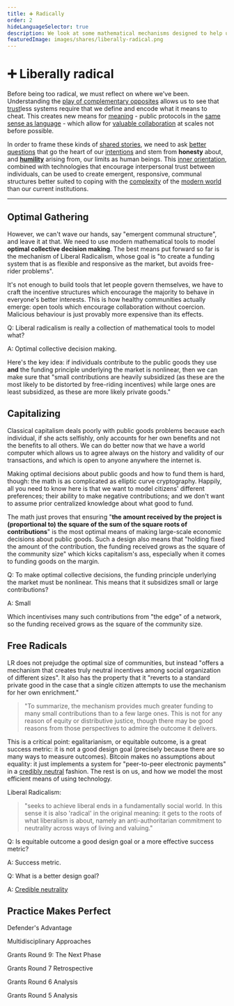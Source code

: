 ```yaml
---
title: ➕ Radically
order: 2
hideLanguageSelector: true
description: We look at some mathematical mechanisms designed to help us collective decide what to fund in the most optimal way so that we may more sustainably govern ourselves.
featuredImage: images/shares/liberally-radical.png
---
```


# ➕ Liberally radical

Before being too radical, we must reflect on where we've been. Understanding 
the [play of complementary opposites](/learn/module-0/play-of-pattern/) allows us to see 
that [trust](/learn/module-0/trust/)less systems require that we define and encode what it means 
to cheat. This creates new means for [meaning](/learn/module-1/meaning/) - public protocols in 
the [same sense as language](/learn/module-2/money-speech/) - which allow 
for [valuable collaboration](/learn/module-1/value/) at scales not before possible.

In order to frame these kinds of [shared stories](/learn/module-0/conversation/), we need to 
ask [better questions](/learn/module-2/better-questions/) that go the heart of 
our [intentions](/learn/module-3/intention/) and stem from **honesty** about,
and [**humility**](/learn/module-3/humility/) arising from, our limits as human beings. 
This [inner orientation](/learn/module-0/purpose/), combined with technologies that encourage 
interpersonal trust between individuals, can be used to create emergent, responsive, 
communal structures better suited to coping with the [complexity](/learn/module-2/engineering/) 
of the [modern world](/learn/module-3/time/) than our current institutions.

---

## Optimal Gathering

However, we can't wave our hands, say "emergent communal structure", and leave it at that. We 
need to use modern mathematical tools to model **optimal collective decision making**. The best 
means put forward so far is the mechanism of <Link to="https://gitcoin.co/blog/experiments-with-liberal-radicalism/" >Liberal Radicalism</Link>, whose goal is "to create a funding system that is as flexible and responsive as the market, but avoids free-rider problems".

It's not enough to build tools that let people govern themselves, we have to craft the 
incentive structures which encourage the majority to behave in everyone's better interests. 
This is how healthy communities actually emerge: open tools which encourage collaboration 
without coercion. Malicious behaviour is just provably more expensive than its effects.

<Flash>

<Card>

Q: Liberal radicalism is really a collection of mathematical tools to model what?

A: Optimal collective decision making.

</Card>

</Flash>

Here's the key idea: if individuals contribute to the public goods they use **and** the funding 
principle underlying the market is nonlinear, then we can make sure that "small contributions 
are heavily subsidized (as these are the most likely to be distorted by free-riding incentives) 
while large ones are least subsidized, as these are more likely private goods."

## Capitalizing

Classical capitalism deals poorly with public goods problems because each individual, if she 
acts selfishly, only accounts for her own benefits and not the benefits to all others. We can do 
better now that we have a world computer which allows us to agree always on the history and 
validity of our transactions, and which is open to anyone anywhere the internet is.

Making optimal decisions about public goods and how to fund them is hard, 
though: <Link to="https://papers.ssrn.com/sol3/papers.cfm?abstract_id=3243656">the math</Link> 
is as complicated as elliptic curve cryptography. Happily, all you need to know here is that we 
want to model citizens' different preferences; their ability to make negative contributions; and 
we don't want to assume prior centralized knowledge about what good to fund.

The math just proves that ensuring "**the amount received by the project is (proportional to) 
the square of the sum of the square roots of contributions**" is the most optimal means of 
making large-scale economic decisions about public goods. Such a design also means that "holding 
fixed the amount of the contribution, the funding received grows as the square of the community 
size" which kicks capitalism's ass, especially when it comes to funding goods on the margin.

<Flash>

<Card>

Q: To make optimal collective decisions, the funding principle underlying the market must be nonlinear. This means that it subsidizes small or large contributions?

A: Small 

Which incentivises many such contributions from "the edge" of a network, so the funding received grows as the square of the community size.

</Card>

</Flash>

## Free Radicals

LR does not prejudge the optimal size of communities, but instead "offers a mechanism that creates 
truly neutral incentives among social organization of different sizes". It also has the property 
that it "reverts to a standard private good in the case that a single citizen attempts to use the 
mechanism for her own enrichment."

> "To summarize, the mechanism provides much greater funding to many small contributions than to 
a few large ones. This is not for any reason of equity or distributive justice, though there may 
be good reasons from those perspectives to admire the outcome it delivers.

This is a critical point: egalitarianism, or equitable outcome, is a great success metric: it is 
not a good design goal (precisely because there are so many ways to measure outcomes). Bitcoin 
makes no assumptions about equality: it just implements a system for "peer-to-peer electronic 
payments" in a [credibly neutral](https://nakamoto.com/credible-neutrality/) fashion. The rest is on us, and how we model the most efficient means of using technology.

Liberal Radicalism:

> "seeks to achieve liberal ends in a fundamentally social world. In this sense it is also 
'radical' in the original meaning: it gets to the roots of what liberalism is about, namely an 
anti-authoritarian commitment to neutrality across ways of living and valuing."

<Flash>

<Card>

Q: Is equitable outcome a good design goal or a more effective success metric? 

A: Success metric. 

</Card>

<Card>

Q: What is a better design goal?

A: [Credible neutrality](https://nakamoto.com/credible-neutrality/)

</Card>

</Flash>

## Practice Makes Perfect

<List>

<Link to="https://gitcoin.co/blog/how-to-attack-and-defend-quadratic-funding/">

Defender's Advantage

</Link>

<Link to="https://gitcoin.co/blog/token-engineering-open-science-program-a-multidisciplinary-study-of-gitcoin-grants/">

Multidisciplinary Approaches

</Link>

<Link to="https://vitalik.ca/general/2021/04/02/round9.html">

Grants Round 9: The Next Phase

</Link>

<Link to="https://vitalik.ca/general/2020/10/18/round7.html">

Grants Round 7 Retrospective

</Link>

<Link to="https://vitalik.ca/general/2020/07/22/round6.html">

Grants Round 6 Analysis

</Link>

<Link to="https://vitalik.ca/general/2020/04/30/round5.html">

Grants Round 5 Analysis

</Link>

</List>
